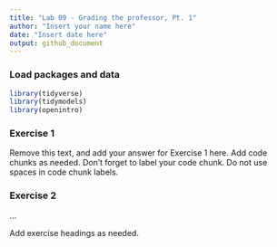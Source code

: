 ```yaml
---
title: "Lab 09 - Grading the professor, Pt. 1"
author: "Insert your name here"
date: "Insert date here"
output: github_document
---
```


### Load packages and data

```r
library(tidyverse) 
library(tidymodels)
library(openintro)
```

### Exercise 1

Remove this text, and add your answer for Exercise 1 here.
Add code chunks as needed.
Don't forget to label your code chunk.
Do not use spaces in code chunk labels.

### Exercise 2

...

Add exercise headings as needed.
